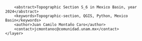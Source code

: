 <?xml version="1.0" encoding="UTF-8"?>
<qgis>
    <layer>
        <title>S_6</title>
        <abstract>Topographic Section S_6 in Mexico Basin, year 2024</abstract>
        <keywords>Topographic-section, QGIS, Python, Mexico Basin</keywords>
        <author>Juan Camilo Montaño Caro</author>
        <contact>jcmontanoc@comunidad.unam.mx</contact>
    </layer>
</qgis>
